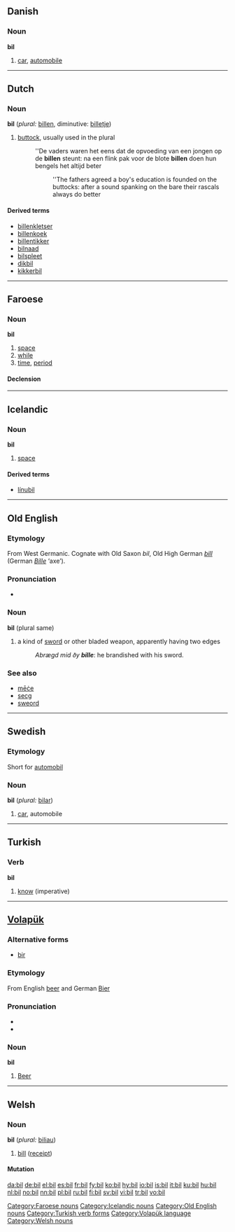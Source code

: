 ==Danish==

===Noun===
'''bil''' {{da-noun|en|bil|bilen|bilar|bilarna}}

# [[car]], [[automobile]]

----

==Dutch==

===Noun===
'''bil''' (''plural:'' [[billen]], diminutive: [[billetje]])

# [[buttock]], usually used in the plural
#:''De vaders waren het eens dat de opvoeding van een jongen op de '''billen''' steunt: na een flink pak voor de blote '''billen''' doen hun bengels het altijd beter
#::''The fathers agreed a boy's education is founded on the buttocks: after a sound spanking on the bare their rascals always do better

====Derived terms====
* [[billenkletser]]
* [[billenkoek]]
* [[billentikker]]
* [[bilnaad]]
* [[bilspleet]]
* [[dikbil]]
* [[kikkerbil]]

----

==Faroese==

===Noun===
'''bil''' {{n}}

# [[space]]
# [[while]]
# [[time]], [[period]]

====Declension====
{{fo-decl-noun-n3|bil}}

[[Category:Faroese nouns]]

----

==Icelandic==

{{Icelandic declension hk sb 01|bil}}
===Noun===
'''bil''' {{n}}

# [[space]]

====Derived terms====
* [[línubil]]

[[Category:Icelandic nouns]]

----

==Old English==

===Etymology===
From West Germanic.  Cognate with Old Saxon ''bil'', Old High German ''[[bill]]'' (German ''[[Bille]]'' ‘axe’).

===Pronunciation===
* {{IPA|/bɪl/}}

===Noun===
'''bil''' {{n}} (plural same)

# {{poetic}} a kind of [[sword]] or other bladed weapon, apparently having two edges
#: ''Abrægd mid ðy '''bille''''': he brandished with his sword.

===See also===
*[[mece|mēċe]] {{m}}
*[[secg]] {{m}}
*[[sweord]] {{n}}

[[Category:Old English nouns]]

----

==Swedish==

===Etymology===
Short for [[automobil]]

===Noun===
{{sv-noun|gender=Common|bil|bilen|bilar|bilarna|bils|bilens|bilars|bilarnas}}
'''bil''' {{c}} (''plural:'' [[bilar]])

# [[car]], automobile

----

==Turkish==

===Verb===
'''bil'''

# [[know]] (imperative)

[[Category:Turkish verb forms]]

----

==[[Volapük]]==

===Alternative forms===
*[[bir#Volapük|bir]]

===Etymology===
From English [[beer]] and German [[Bier]]

===Pronunciation===
*{{IPA|/bil/}}
*{{SAMPA|/bil/}}

===Noun===
'''bil'''

# [[beer|Beer]]

[[Category:Volapük language]]

----

==Welsh==

===Noun===
'''bil''' {{m}} (''plural:'' [[biliau]])

# [[bill]] ([[receipt]])

====Mutation====
{{welsh mutation b-|il}}

[[Category:Welsh nouns]]

[[da:bil]]
[[de:bil]]
[[el:bil]]
[[es:bil]]
[[fr:bil]]
[[fy:bil]]
[[ko:bil]]
[[hy:bil]]
[[io:bil]]
[[is:bil]]
[[it:bil]]
[[ku:bil]]
[[hu:bil]]
[[nl:bil]]
[[no:bil]]
[[nn:bil]]
[[pl:bil]]
[[ru:bil]]
[[fi:bil]]
[[sv:bil]]
[[vi:bil]]
[[tr:bil]]
[[vo:bil]]